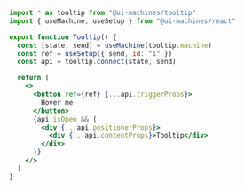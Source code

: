 ```jsx
import * as tooltip from "@ui-machines/tooltip"
import { useMachine, useSetup } from "@ui-machines/react"

export function Tooltip() {
  const [state, send] = useMachine(tooltip.machine)
  const ref = useSetup({ send, id: "1" })
  const api = tooltip.connect(state, send)

  return (
    <>
      <button ref={ref} {...api.triggerProps}>
        Hover me
      </button>
      {api.isOpen && (
        <div {...api.positionerProps}>
          <div {...api.contentProps}>Tooltip</div>
        </div>
      )}
    </>
  )
}
```
